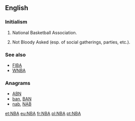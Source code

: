 ==English==
{{wikipedia|National Basketball Association}}

===Initialism===
{{rfc-header|Initialism}}
{{head|en|initialism}}

# {{context|US|Canada|sports|lang=en}} National Basketball Association.
# {{context|UK|lang=en}} Not Bloody Asked (esp. of social gatherings, parties, etc.).

===See also===
* [[FIBA]]
* [[WNBA]]

===Anagrams===
* [[ABN#English|ABN]]
* [[ban#English|ban]], [[BAN#English|BAN]]
* [[nab#English|nab]], [[NAB#English|NAB]]

[[et:NBA]]
[[eu:NBA]]
[[fr:NBA]]
[[pl:NBA]]
[[pt:NBA]]